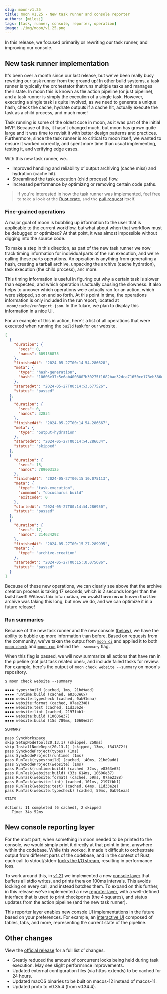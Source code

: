```yaml
---
slug: moon-v1.25
title: moon v1.25 - New task runner and console reporter
authors: [milesj]
tags: [task, runner, console, reporter, operation]
image: ./img/moon/v1.25.png
---
```


In this release, we focused primarily on rewriting our task runner, and improving our console.

<!--truncate-->

## New task runner implementation

It's been over a month since our last release, but we've been really busy rewriting our task runner
from the ground up! In other build systems, a task runner is typically the orchestator that runs
multiple tasks and manages their state. In moon this is known as the action pipeline (or just
pipeline), and a task runner is simply the execution of a single task. However, executing a single
task is quite involved, as we need to generate a unique hash, check the cache, hydrate outputs if a
cache hit, actually execute the task as a child process, and much more!

Task running is some of the oldest code in moon, as it was part of the initial MVP. Because of this,
it hasn't changed much, but moon has grown quite large and it was time to revisit it with better
design patterns and practices. Furthermore, since the task runner is so critical to moon itself, we
wanted to ensure it worked correctly, and spent more time than usual implementing, testing it, and
verifying edge cases.

With this new task runner, we...

- Improved handling and reliability of output archiving (cache miss) and hydration (cache hit).
- Streamlined the task execution (child process) flow.
- Increased performance by optimizing or removing certain code paths.

> If you're interested in how the task runner was implemented, feel free to take a look at the
> [Rust crate](https://github.com/moonrepo/moon/tree/master/crates/task-runner), and the
> [pull request](https://github.com/moonrepo/moon/pull/1463) itself.

### Fine-grained operations

A major goal of moon is bubbling up information to the user that is applicable to the current
workflow, but what about when that workflow must be debugged or optimized? At that point, it was
almost impossible without digging into the source code.

To make a step in this direction, as part of the new task runner we now track timing information for
individual parts of the run execution, and we're calling these parts operations. An operation is
anything from generating a hash, creating a tarball archive, unpacking the archive (cache
hydration), task execution (the child process), and more.

This timing information is useful in figuring out why a certain task is slower than expected, and
which operation is actually causing the slowness. It also helps to uncover which operations were
actually ran for an action, which were skipped, so on and so forth. At this point in time, the
operations information is only included in the run report, located at `.moon/cache/runReport.json`.
In the future, we plan to display this information in a nice UI.

For an example of this in action, here's a list of all operations that were executed when running
the `build` task for our website.

```json
[
  {
    "duration": {
      "secs": 0,
      "nanos": 609156875
    },
    "finishedAt": "2024-05-27T00:14:54.286628",
    "meta": {
      "type": "hash-generation",
      "hash": "10606e37c5e6ab4008007b30275f1682bae32dca71650ce173eb386d5b6c3309"
    },
    "startedAt": "2024-05-27T00:14:53.677526",
    "status": "passed"
  },
  {
    "duration": {
      "secs": 0,
      "nanos": 32834
    },
    "finishedAt": "2024-05-27T00:14:54.286667",
    "meta": {
      "type": "output-hydration"
    },
    "startedAt": "2024-05-27T00:14:54.286634",
    "status": "skipped"
  },
  {
    "duration": {
      "secs": 15,
      "nanos": 789003125
    },
    "finishedAt": "2024-05-27T00:15:10.075113",
    "meta": {
      "type": "task-execution",
      "command": "docusaurus build",
      "exitCode": 0
    },
    "startedAt": "2024-05-27T00:14:54.286950",
    "status": "passed"
  },
  {
    "duration": {
      "secs": 17,
      "nanos": 214634292
    },
    "finishedAt": "2024-05-27T00:15:27.289995",
    "meta": {
      "type": "archive-creation"
    },
    "startedAt": "2024-05-27T00:15:10.075686",
    "status": "passed"
  }
]
```

Because of these new operations, we can clearly see above that the archive creation process is
taking 17 seconds, which is 2 seconds longer than the build itself! Without this information, we
would have never known that the archive was taking this long, but now we do, and we can optimize it
in a future release!

### Run summaries

Because of the new task runner and the new console ([below](#new-console-reporting-layer)), we have
the ability to bubble up more information than before. Based on requests from the community, we've
taken the output from [`moon ci`](/docs/commands/ci) and applied it to both
[`moon check`](/docs/commands/check) and [`moon run`](/docs/commands/run) behind the `--summary`
flag.

When this flag is passed, we will now summarize all actions that have ran in the pipeline (not just
task related ones), and include failed tasks for review. For example, here's the output of
`moon check website --summary` on moon's repository.

```
$ moon check website --summary

▪▪▪▪ types:build (cached, 1ms, 21bd9add)
▪▪▪▪ runtime:build (cached, e8363e65)
▪▪▪▪ website:typecheck (cached, 0ab91eaa)
▪▪▪▪ website:format (cached, 07ae2388)
▪▪▪▪ website:test (cached, 11d33e2e)
▪▪▪▪ website:lint (cached, 2197fbb1)
▪▪▪▪ website:build (10606e37)
▪▪▪▪ website:build (15s 789ms, 10606e37)

SUMMARY

pass SyncWorkspace
skip SetupNodeTool(20.13.1) (skipped, 250ms)
skip InstallNodeDeps(20.13.1) (skipped, 13ms, f341872f)
pass SyncNodeProject(types) (1ms)
pass SyncNodeProject(runtime) (1ms)
pass RunTask(types:build) (cached, 140ms, 21bd9add)
pass SyncNodeProject(website) (1ms)
pass RunTask(runtime:build) (cached, 32ms, e8363e65)
pass RunTask(website:build) (33s 614ms, 10606e37)
pass RunTask(website:format) (cached, 59ms, 07ae2388)
pass RunTask(website:lint) (cached, 101ms, 2197fbb1)
pass RunTask(website:test) (cached, 64ms, 11d33e2e)
pass RunTask(website:typecheck) (cached, 59ms, 0ab91eaa)

STATS

Actions: 11 completed (6 cached), 2 skipped
   Time: 34s 52ms
```

## New console reporting layer

For the most part, when something in moon needed to be printed to the console, we would simply print
it directly at that point in time, anywhere within the codebase. While this worked, it made it
difficult to orchestrate output from different parts of the codebase, and in the context of Rust,
each call to stdout/stderr [locks the I/O stream](https://nnethercote.github.io/perf-book/io.html),
resulting in performance loss.

To work around this, in [v1.21](./moon-v1.21) we implemented a new
[console layer](https://github.com/moonrepo/moon/tree/master/crates/console) that buffers all stdio
writes, and prints them on 100ms intervals. This avoids locking on every call, and instead batches
them. To expand on this further, in this release we've implemented a new
[reporter layer](https://github.com/moonrepo/moon/tree/master/crates/console-reporter), with a
well-defined interface that is used to print checkpoints (the 4 squares), and status updates from
the action pipeline (and the new task runner).

This reporter layer enables new console UI implementations in the future based on your preferences.
For example, an [interactive UI](https://ratatui.rs/) composed of tables, tabs, and more,
representing the current state of the pipeline.

## Other changes

View the [official release](https://github.com/moonrepo/moon/releases/tag/v1.25.0) for a full list
of changes.

- Greatly reduced the amount of concurrent locks being held during task execution. May see slight
  performance improvements.
- Updated external configuration files (via https extends) to be cached for 24 hours.
- Updated macOS binaries to be built on macos-12 instead of macos-11.
- Updated proto to v0.35.4 (from v0.34.4).
